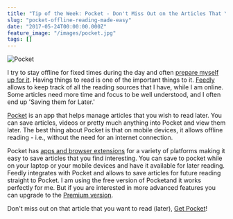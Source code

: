 ```yaml
---
title: "Tip of the Week: Pocket - Don't Miss Out on the Articles That You Want to Read Later"
slug: "pocket-offline-reading-made-easy"
date: "2017-05-24T00:00:00.000Z"
feature_image: "/images/pocket.jpg"
tags: []
---
```


![Pocket](/images/pocket.jpg)

I try to stay offline for fixed times during the day and often [prepare myself up for it](__GHOST_URL__/blog/staying-productive-offline/). Having things to read is one of the important things to it. [Feedly](__GHOST_URL__/blog/feedly-one-stop-reading-place/) allows to keep track of all the reading sources that I have, while I am online. Some articles need more time and focus to be well understood, and I often end up 'Saving them for Later.'

[Pocket](https://getpocket.com) is an app that helps manage articles that you wish to read later. You can save articles, videos or pretty much anything into Pocket and view them later. The best thing about Pocket is that on mobile devices, it allows offline reading - i.e., without the need for an internet connection.

Pocket has [apps and browser extensions](https://getpocket.com/add/?ep=1) for a variety of platforms making it easy to save articles that you find interesting. You can save to pocket while on your laptop or your mobile devices and have it available for later reading. Feedly integrates with Pocket and allows to save articles for future reading straight to Pocket. I am using the free version of Pocketand it works perfectly for me. But if you are interested in more advanced features you can upgrade to the [Premium version](https://getpocket.com/premium?ep=1).

Don't miss out on that article that you want to read (later), [Get Pocket](https://getpocket.com)!